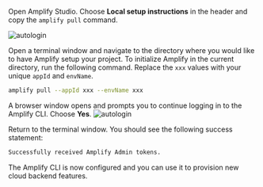 Open Amplify Studio. Choose **Local setup instructions** in the header and copy the `amplify pull` command.

![autologin](/images/console/cli-pull.png)

Open a terminal window and navigate to the directory where you would like to have Amplify setup your project.
To initialize Amplify in the current directory, run the following command. Replace the `xxx` values with your unique `appId` and `envName`. 
```bash
amplify pull --appId xxx --envName xxx
```
A browser window opens and prompts you to continue logging in to the Amplify CLI. Choose **Yes**. 
![autologin](/images/console/cli-autologin.png)

Return to the terminal window. You should see the following success statement:
```bash
Successfully received Amplify Admin tokens.
```
The Amplify CLI is now configured and you can use it to provision new cloud backend features. 